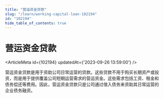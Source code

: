 ```yaml
---
title: "营运资金贷款"
slug: "/learn/working-capital-loan-102194"
id: "102194"
hide_table_of_contents: true
---
```



# 营运资金贷款

<ArticleMeta id={102194} updatedAt={'2023-09-26 13:59:00'} />
<div className='border-solid border-b border-t-0 my-4 border-[var(--ifm-color-gray-300)]' />

营运资金贷款是用于资助公司日常运营的贷款。这些贷款不用于购买长期资产或投资，而是用于提供覆盖公司短期运营需求的营运资金。这些需求包括工资、租金和债务偿还等费用。因此，营运资金贷款只是公司通过借入债务来资助其日常运营的企业债务融资。
